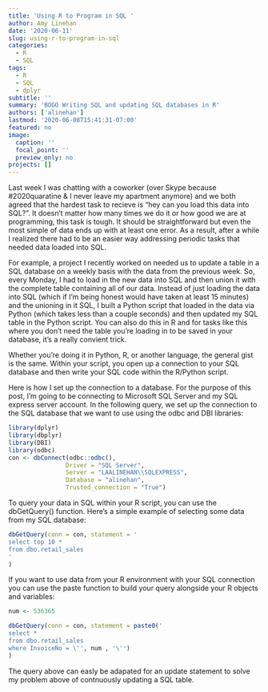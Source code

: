 ```yaml
---
title: 'Using R to Program in SQL '
author: Amy Linehan
date: '2020-06-11'
slug: using-r-to-program-in-sql
categories:
  - R
  - SQL
tags:
  - R
  - SQL
  - dplyr
subtitle: ''
summary: 'BOGO Writing SQL and updating SQL databases in R'
authors: ['alinehan']
lastmod: '2020-06-08T15:41:31-07:00'
featured: no
image:
  caption: ''
  focal_point: ''
  preview_only: no
projects: []
---
```


Last week I was chatting with a coworker (over Skype because #2020quaratine & I never leave my apartment anymore) and we both agreed that the hardest task to recieve is "hey can you load this data into SQL?". It doesn't matter how many times we do it or how good we are at programming, this task is tough. It should be straightforward but even the most simple of data ends up with at least one error. As a result, after a while I realized there had to be an easier way addressing periodic tasks that needed data loaded into SQL. 

For example, a project I recently worked on needed us to update a table in a SQL database on a weekly basis with the data from the previous week. So, every Monday, I had to load in the new data into SQL and then union it with the complete table containing all of our data. Instead of just loading the data into SQL (which if I'm being honest would have taken at least 15 minutes) and the unioning in it SQL, I built a Python script that loaded in the data via Python (which takes less than a couple seconds) and then updated my SQL table in the Python script. You can also do this in R and for tasks like this where you don't need the table you're loading in to be saved in your database, it's a really convient trick.

Whether you're doing it in Python, R, or another language, the general gist is the same. Within your script, you open up a connection to your SQL database and then write your SQL code within the R/Python script. 

Here is how I set up the connection to a database. For the purpose of this post, I'm going to be connecting to Microsoft SQL Server and my SQL express server account.  In the following query, we set up the connection to the SQL database that we want to use using the odbc and DBI libraries: 

```r
library(dplyr)
library(dbplyr)
library(DBI)
library(odbc)
con <- dbConnect(odbc::odbc(), 
                Driver = "SQL Server",
                Server = "LAALINEHAN\\SQLEXPRESS",
                Database = "alinehan",
                Trusted_connection = "True")

```


To query your data in SQL within your R script, you can use the dbGetQuery() function. Here's a simple example of selecting some data from my SQL database:

```r
dbGetQuery(conn = con, statement = '
select top 10 * 
from dbo.retail_sales
'
)
```


If you want to use data from your R environment with your SQL connection you can use the paste function to build your query alongside your R objects and variables: 


```r
num <- 536365

dbGetQuery(conn = con, statement = paste0('
select * 
from dbo.retail_sales
where InvoiceNo = \'', num , '\'') 
)

```

The query above can easly be adapated for an update statement to solve my problem above of contnuously updating a SQL table. 










